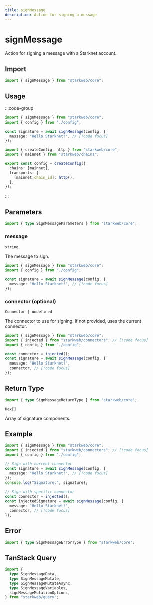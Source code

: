 ```yaml
---
title: signMessage
description: Action for signing a message
---
```


# signMessage

Action for signing a message with a Starknet account.

## Import

```ts
import { signMessage } from "starkweb/core";
```

## Usage

:::code-group

```ts [index.ts]
import { signMessage } from "starkweb/core";
import { config } from "./config";

const signature = await signMessage(config, {
  message: "Hello Starknet!", // [!code focus]
});
```

```ts [config.ts]
import { createConfig, http } from "starkweb/core";
import { mainnet } from "starkweb/chains";

export const config = createConfig({
  chains: [mainnet],
  transports: {
    [mainnet.chain_id]: http(),
  },
});
```

:::

## Parameters

```ts
import { type SignMessageParameters } from "starkweb/core";
```

### message

`string`

The message to sign.

```ts [index.ts]
import { signMessage } from "starkweb/core";
import { config } from "./config";

const signature = await signMessage(config, {
  message: "Hello Starknet!", // [!code focus]
});
```

### connector (optional)

`Connector | undefined`

The connector to use for signing. If not provided, uses the current connector.

```ts [index.ts]
import { signMessage } from "starkweb/core";
import { injected } from "starkweb/connectors"; // [!code focus]
import { config } from "./config";

const connector = injected();
const signature = await signMessage(config, {
  message: "Hello Starknet!",
  connector, // [!code focus]
});
```

## Return Type

```ts
import { type SignMessageReturnType } from "starkweb/core";
```

`Hex[]`

Array of signature components.

## Example

```ts [example.ts]
import { signMessage } from "starkweb/core";
import { injected } from "starkweb/connectors"; // [!code focus]
import { config } from "./config";

// Sign with current connector
const signature = await signMessage(config, {
  message: "Hello Starknet!", // [!code focus]
});
console.log("Signature:", signature);

// Sign with specific connector
const connector = injected();
const injectedSignature = await signMessage(config, {
  message: "Hello Starknet!",
  connector, // [!code focus]
});
```

## Error

```ts
import { type SignMessageErrorType } from "starkweb/core";
```

## TanStack Query

```ts
import {
  type SignMessageData,
  type SignMessageMutate,
  type SignMessageMutateAsync,
  type SignMessageVariables,
  signMessageMutationOptions,
} from "starkweb/query";
``` 